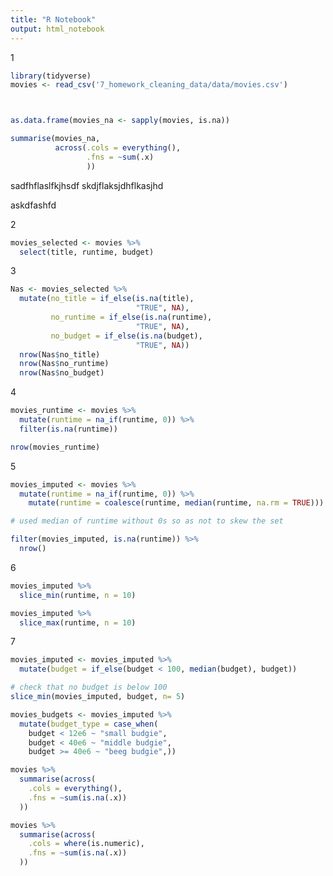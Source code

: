```yaml
---
title: "R Notebook"
output: html_notebook
---
```

1
```r
library(tidyverse)
movies <- read_csv('7_homework_cleaning_data/data/movies.csv')



as.data.frame(movies_na <- sapply(movies, is.na))

summarise(movies_na, 
          across(.cols = everything(),
                 .fns = ~sum(.x)
                 ))
```
sadfhflaslfkjhsdf
skdjflaksjdhflkasjhd

askdfashfd


2
```r
movies_selected <- movies %>% 
  select(title, runtime, budget)
```



3
```r
Nas <- movies_selected %>% 
  mutate(no_title = if_else(is.na(title),
                            "TRUE", NA),
         no_runtime = if_else(is.na(runtime),
                            "TRUE", NA),
         no_budget = if_else(is.na(budget),
                            "TRUE", NA))
  nrow(Nas$no_title)
  nrow(Nas$no_runtime)
  nrow(Nas$no_budget)
```


4

```r
movies_runtime <- movies %>% 
  mutate(runtime = na_if(runtime, 0)) %>% 
  filter(is.na(runtime)) 

nrow(movies_runtime)
```


5

```r
movies_imputed <- movies %>% 
  mutate(runtime = na_if(runtime, 0)) %>% 
    mutate(runtime = coalesce(runtime, median(runtime, na.rm = TRUE)))

# used median of runtime without 0s so as not to skew the set

filter(movies_imputed, is.na(runtime)) %>% 
  nrow()
```


6
```r
movies_imputed %>% 
  slice_min(runtime, n = 10)

movies_imputed %>% 
  slice_max(runtime, n = 10)
```

7

```r
movies_imputed <- movies_imputed %>% 
  mutate(budget = if_else(budget < 100, median(budget), budget))

# check that no budget is below 100
slice_min(movies_imputed, budget, n= 5)
```


```r
movies_budgets <- movies_imputed %>% 
  mutate(budget_type = case_when( 
    budget < 12e6 ~ "small budgie",
    budget < 40e6 ~ "middle budgie",
    budget >= 40e6 ~ "beeg budgie",))
```

```r
movies %>% 
  summarise(across(
    .cols = everything(),
    .fns = ~sum(is.na(.x))
  ))
```

```r
movies %>% 
  summarise(across(
    .cols = where(is.numeric),
    .fns = ~sum(is.na(.x))
  ))
```


